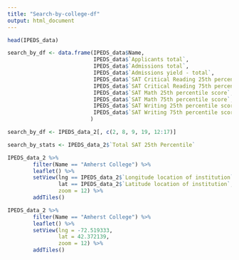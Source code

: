 ```yaml
---
title: "Search-by-college-df"
output: html_document
---
```


```r

head(IPEDS_data)

```


```r

search_by_df <- data.frame(IPEDS_data$Name, 
                           IPEDS_data$`Applicants total`, 
                           IPEDS_data$`Admissions total`,
                           IPEDS_data$`Admissions yield - total`,
                           IPEDS_data$`SAT Critical Reading 25th percentile score`, 
                           IPEDS_data$`SAT Critical Reading 75th percentile score`, 
                           IPEDS_data$`SAT Math 25th percentile score`, 
                           IPEDS_data$`SAT Math 75th percentile score`, 
                           IPEDS_data$`SAT Writing 25th percentile score`,
                           IPEDS_data$`SAT Writing 75th percentile score`
                          )

```

```r
search_by_df <- IPEDS_data_2[, c(2, 8, 9, 19, 12:17)]

```

```r
search_by_stats <- IPEDS_data_2$`Total SAT 25th Percentile`
```

```r
IPEDS_data_2 %>%
        filter(Name == "Amherst College") %>% 
        leaflet() %>% 
        setView(lng == IPEDS_data_2$`Longitude location of institution`, 
                lat == IPEDS_data_2$`Latitude location of institution`, 
                zoom = 12) %>% 
        addTiles()
```

```r
IPEDS_data_2 %>%
        filter(Name == "Amherst College") %>% 
        leaflet() %>% 
        setView(lng = -72.519333, 
                lat = 42.372139, 
                zoom = 12) %>% 
        addTiles()
```

